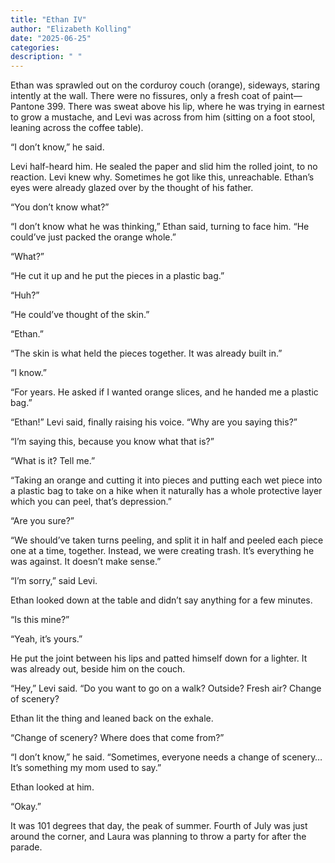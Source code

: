 ```yaml
---
title: "Ethan IV"
author: "Elizabeth Kolling"
date: "2025-06-25"
categories: 
description: " "
---
```


Ethan was sprawled out on the corduroy couch (orange), sideways, staring intently at the wall. There were no fissures, only a fresh coat of paint—Pantone 399. There was sweat above his lip, where he was trying in earnest to grow a mustache, and Levi was across from him (sitting on a foot stool, leaning across the coffee table).

“I don’t know,” he said.

Levi half-heard him. He sealed the paper and slid him the rolled joint, to no reaction. Levi knew why. Sometimes he got like this, unreachable. Ethan’s eyes were already glazed over by the thought of his father.

“You don’t know what?”

“I don’t know what he was thinking,” Ethan said, turning to face him. “He could’ve just packed the orange whole.”

“What?"	

“He cut it up and he put the pieces in a plastic bag.”

“Huh?”

“He could’ve thought of the skin.”

“Ethan.”

“The skin is what held the pieces together. It was already built in.”

“I know.”

“For years. He asked if I wanted orange slices, and he handed me a plastic bag.”

“Ethan!” Levi said, finally raising his voice. “Why are you saying this?”

“I’m saying this, because you know what that is?”

“What is it? Tell me."

“Taking an orange and cutting it into pieces and putting each wet piece into a plastic bag to take on a hike when it naturally has a whole protective layer which you can peel, that’s depression.” 

“Are you sure?”

“We should’ve taken turns peeling, and split it in half and peeled each piece one at a time, together. Instead, we were creating trash. It's everything he was against. It doesn't make sense.”

“I’m sorry,” said Levi.

Ethan looked down at the table and didn't say anything for a few minutes.

“Is this mine?”

“Yeah, it’s yours.”

He put the joint between his lips and patted himself down for a lighter. It was already out, beside him on the couch.

“Hey,” Levi said. “Do you want to go on a walk? Outside? Fresh air? Change of scenery?

Ethan lit the thing and leaned back on the exhale.

“Change of scenery? Where does that come from?"

“I don’t know,” he said. “Sometimes, everyone needs a change of scenery...It’s something my mom used to say.” 

Ethan looked at him.

“Okay.”

It was 101 degrees that day, the peak of summer. Fourth of July was just around the corner, and Laura was planning to throw a party for after the parade. 
